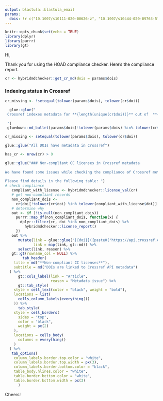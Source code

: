 ```yaml
---
output: blastula::blastula_email
params:
  dois: !r c("10.1007/s10111-020-00626-z", "10.1007/s10444-020-09763-5", "mm")
---
```


```r
knitr::opts_chunk$set(echo = TRUE)
library(dplyr)
library(purrr)
library(gt)
```

Hi,

Thank you for using the HOAD compliance checker. Here's the compliance report.

```r
cr <- hybridmdchecker::get_cr_md(dois = params$dois)
```

### Indexing status in Crossref

```r
cr_missing <- !setequal(tolower(params$dois), tolower(cr$doi))
```

```r
  glue::glue("
 Crossref indexes metadata for **{length(unique(cr$doi))}** out of  **{ length(unique(params$dois))}** DOIs. **We could not retrieve metadata from Crossref for the following DOIs:**
 
 ")
 gluedown::md_bullet(params$dois[!tolower(params$dois) %in% tolower(cr$doi)])
```

```r
cr_missing <- setequal(tolower(params$dois), tolower(cr$doi))
```

```r
glue::glue("All DOIs have metadata in Crossref")
```

```r
has_cr <- nrow(cr) > 0
```

```r
glue::glue("### Non-compliant CC licenses in Crossref metadata
           
We have found some issues while checking the compliance of Crossref metadata relative to open content licensing. 
           
Please find details in the following table: ")
# check compliance
   compliant_with_license <- hybridmdchecker::license_val(cr)
   # get non-compliant records
   non_compliant_dois <-
     cr$doi[!tolower(cr$doi) %in% tolower(compliant_with_license$doi)]
   # determine why
   out <- if (!is.null(non_compliant_dois))
     purrr::map_df(non_compliant_dois, function(x) {
       dplyr::filter(cr, doi %in% non_compliant_dois) %>%
         hybridmdchecker::license_report()
     })
   out %>%
      mutate(link = glue::glue("[{doi}]({paste0('https://api.crossref.org/works/', doi)})"),
             link = map(link, gt::md)) %>% 
      select(link, reason) %>%
   gt::gt(rowname_col = NULL) %>%
        tab_header(
    title = md("**Non-compliant CC licenses**"),
    subtitle = md("DOIs are linked to Crossref API metadata")
  ) %>%
      gt::cols_label(link = "Article",
                     reason = "Metadata issue") %>%
      gt::tab_style(
    style = cell_text(color = "black", weight = "bold"),
    locations = list(
      cells_column_labels(everything())
    )) %>%
      tab_style(
    style = cell_borders(
      sides = "top",
      color = "black",
      weight = px(2)
    ),
    locations = cells_body(
      columns = everything()
    )
  ) %>%
   tab_options(
    column_labels.border.top.color = "white",
    column_labels.border.top.width = px(3),
    column_labels.border.bottom.color = "black",
    table_body.hlines.color = "white",
    table.border.bottom.color = "white",
    table.border.bottom.width = px(3)
      )
```

Cheers!
